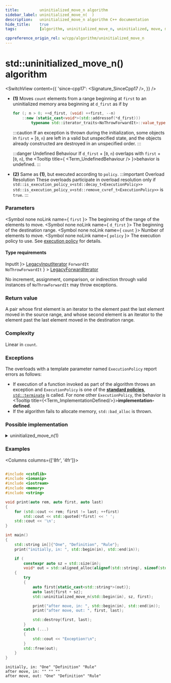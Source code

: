 ```yaml
---
title:         uninitialized_move_n algorithm
sidebar_label: uninitialized_move_n(  )
description:   uninitialized_move_n algorithm C++ documentation
hide_title:    true
tags:          [algorithm, uninitialized_move_n, uninitialized, move, move_n]

cppreference_origin_rel: w/cpp/algorithm/uninitialized_move_n
---
```



<!-- Terms -->

<!----------------- Codes ---------------------->


# std::uninitialized_move_n() algorithm

<SwitchView content={{
  'since-cpp17': <Signature_SinceCpp17 />,
}} />

- **(1)** Moves `count` elements from a range beginning at `first` to an uninitialized memory area beginning at `d_first` as if by

  ```cpp
  for (; n > 0; ++d_first, (void) ++first, --n)
      ::new (static_cast<void*>(std::addressof(*d_first)))
          typename std::iterator_traits<NoThrowForwardIt>::value_type(std::move(*first));
  ```
  :::caution
  If an exception is thrown during the initialization, some objects in `first` + [`0`, `n`) are left in a valid but unspecified state, and the objects already constructed are destroyed in an unspecified order.
  :::

  :::danger Undefined Behaviour
  <Since v='cpp20'>If <code>d_first</code> + [<code>0</code>, <code>n</code>) overlaps with <code>first</code> + [<code>0</code>, <code>n</code>), the <Tooltip title={ <Term_UndefinedBehaviour /> }>behavior is undefined</Tooltip>.</Since>
  :::

 - **(2)** Same as **(1)**, but executed according to `policy`.
  :::important Overload Resolution
  These overloads participate in overload resolution only if
  <Until v='cpp20'> <code>std::is_execution_policy_v&lt;std::decay_t&lt;ExecutionPolicy&gt;&gt;</code> </Until> <Since v='cpp20'> <code>std::is_execution_policy_v&lt;std::remove_cvref_t&lt;ExecutionPolicy&gt;&gt;</code> </Since> is <code>true</code>.
  :::

### Parameters

<SymbolTable>

  <Symbol none noLink name={ <code>first</code> }>
    The beginning of the range of the elements to move.
  </Symbol>
  <Symbol none noLink name={ <code>d_first</code> }>
    The beginning of the destination range.
  </Symbol>
  <Symbol none noLink name={ <code>count</code> }>
    Number of elements to move.
  </Symbol>
  <Symbol none noLink name={ <code>policy</code> }>
    The execution policy to use. See <a href="">execution policy</a> for details.
  </Symbol>

</SymbolTable>

#### Type requirements

<SymbolTable>
  <Symbol none noLink name={ <code>InputIt</code> }>
    <a href="/docs/named_req/LegacyInputIterator">LegacyInputIterator</a>
  </Symbol>
  <Symbol none noLink name={ <> <code>ForwardIt</code> <br /> <code>NoThrowForwardIt</code> </> } >
    <a href="/docs/named_req/LegacyForwardIterator">LegacyForwardIterator</a>
  </Symbol>
</SymbolTable>

No increment, assignment, comparison, or indirection through valid instances of `NoThrowForwardIt` may throw exceptions.

### Return value

A pair whose first element is an iterator to the element past the last element moved in the source range,
and whose second element is an iterator to the element past the last element moved in the destination range.

### Complexity

Linear in `count`.

### Exceptions

The overloads with a template parameter named `ExecutionPolicy` report errors as follows:
- If execution of a function invoked as part of the algorithm throws an exception and `ExecutionPolicy` is one of the [**standard policies**](#), [`std::terminate`](#) is called.
	For none other `ExecutionPolicy`, the behavior is <Tooltip title={<Term_ImplementationDefined/>}>**implementation-defined**</Tooltip>.
- If the algorithm fails to allocate memory, `std::bad_alloc` is thrown.

### Possible implementation

<details>
<summary>uninitialized_move_n(1)</summary>

```cpp

template<class InputIt, class Size, class NoThrowForwardIt>
std::pair<InputIt, NoThrowForwardIt>
    uninitialized_move_n(InputIt first, Size count, NoThrowForwardIt d_first)
{
    using Value = typename std::iterator_traits<NoThrowForwardIt>::value_type;
    NoThrowForwardIt current = d_first;
    try
    {
        for (; count > 0; ++first, (void) ++current, --count)
            ::new (static_cast<void*>(std::addressof(*current))) Value(std::move(*first));
    }
    catch (...)
    {
        std::destroy(d_first, current);
        throw;
    }
    return {first, current};
}
```

</details>

### Examples

<Columns columns={['8fr', '4fr']}>
<div>

```cpp title='Main.cpp' showLineNumbers

#include <cstdlib>
#include <iomanip>
#include <iostream>
#include <memory>
#include <string>

void print(auto rem, auto first, auto last)
{
    for (std::cout << rem; first != last; ++first)
        std::cout << std::quoted(*first) << ' ';
    std::cout << '\n';
}

int main()
{
    std::string in[]{"One", "Definition", "Rule"};
    print("initially, in: ", std::begin(in), std::end(in));

    if (
        constexpr auto sz = std::size(in);
        void* out = std::aligned_alloc(alignof(std::string), sizeof(std::string) * sz))
    {
        try
        {
            auto first{static_cast<std::string*>(out)};
            auto last{first + sz};
            std::uninitialized_move_n(std::begin(in), sz, first);

            print("after move, in: ", std::begin(in), std::end(in));
            print("after move, out: ", first, last);

            std::destroy(first, last);
        }
        catch (...)
        {
            std::cout << "Exception!\n";
        }
        std::free(out);
    }
}
```

</div>
<div>

```plaintext title="Possible output"
initially, in: "One" "Definition" "Rule" 
after move, in: "" "" "" 
after move, out: "One" "Definition" "Rule"
```

</div>
</Columns>
